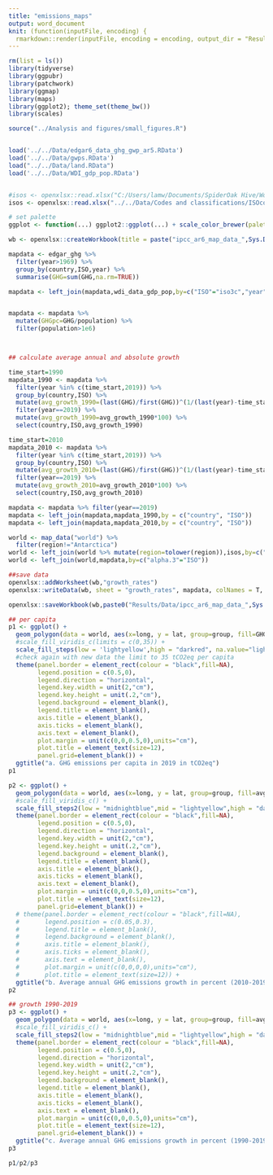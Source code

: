 ```yaml
---
title: "emissions_maps"
output: word_document
knit: (function(inputFile, encoding) {
  rmarkdown::render(inputFile, encoding = encoding, output_dir = "Results") })
---
```


```r

rm(list = ls())
library(tidyverse)
library(ggpubr)
library(patchwork)
library(ggmap)
library(maps)
library(ggplot2); theme_set(theme_bw())
library(scales)

source("../Analysis and figures/small_figures.R")


load('../../Data/edgar6_data_ghg_gwp_ar5.RData')
load('../../Data/gwps.RData')
load("../../Data/land.RData")
load('../../Data/WDI_gdp_pop.RData')


#isos <- openxlsx::read.xlsx("C:/Users/lamw/Documents/SpiderOak Hive/Work/Code/R/.Place names and codes/output/ISOcodes.xlsx","alternative_names")
isos <- openxlsx::read.xlsx("../../Data/Codes and classifications/ISOcodes.xlsx","alternative_names")

# set palette
ggplot <- function(...) ggplot2::ggplot(...) + scale_color_brewer(palette="Set2") + scale_fill_brewer(palette="Set2")

wb <- openxlsx::createWorkbook(title = paste("ipcc_ar6_map_data_",Sys.Date()))

```




```r


mapdata <- edgar_ghg %>% 
  filter(year>1969) %>% 
  group_by(country,ISO,year) %>% 
  summarise(GHG=sum(GHG,na.rm=TRUE))

mapdata <- left_join(mapdata,wdi_data_gdp_pop,by=c("ISO"="iso3c","year"="year"))


mapdata <- mapdata %>% 
  mutate(GHGpc=GHG/population) %>% 
  filter(population>1e6)



## calculate average annual and absolute growth

time_start=1990
mapdata_1990 <- mapdata %>% 
  filter(year %in% c(time_start,2019)) %>% 
  group_by(country,ISO) %>% 
  mutate(avg_growth_1990=(last(GHG)/first(GHG))^(1/(last(year)-time_start))-1) %>% 
  filter(year==2019) %>% 
  mutate(avg_growth_1990=avg_growth_1990*100) %>% 
  select(country,ISO,avg_growth_1990)

time_start=2010
mapdata_2010 <- mapdata %>% 
  filter(year %in% c(time_start,2019)) %>% 
  group_by(country,ISO) %>% 
  mutate(avg_growth_2010=(last(GHG)/first(GHG))^(1/(last(year)-time_start))-1) %>% 
  filter(year==2019) %>% 
  mutate(avg_growth_2010=avg_growth_2010*100) %>% 
  select(country,ISO,avg_growth_2010)

mapdata <- mapdata %>% filter(year==2019)
mapdata <- left_join(mapdata,mapdata_1990,by = c("country", "ISO"))
mapdata <- left_join(mapdata,mapdata_2010,by = c("country", "ISO"))

world <- map_data("world") %>% 
  filter(region!="Antarctica")
world <- left_join(world %>% mutate(region=tolower(region)),isos,by=c("region"="alternative.name"))
world <- left_join(world,mapdata,by=c("alpha.3"="ISO"))

##save data
openxlsx::addWorksheet(wb,"growth_rates")
openxlsx::writeData(wb, sheet = "growth_rates", mapdata, colNames = T, rowNames = F)

openxlsx::saveWorkbook(wb,paste0("Results/Data/ipcc_ar6_map_data_",Sys.Date(),".xlsx"),overwrite=T)

```

```r



## per capita
p1 <- ggplot() + 
  geom_polygon(data = world, aes(x=long, y = lat, group=group, fill=GHGpc),color="grey",size=0.25,na.rm=T) + 
  #scale_fill_viridis_c(limits = c(0,35)) +
  scale_fill_steps(low = 'lightyellow',high = "darkred", na.value="lightgrey", limits = c(0,35), breaks=c(5,10,15,20,25,30), oob=squish) +
  #check again with new data the limit to 35 tCO2eq per capita
  theme(panel.border = element_rect(colour = "black",fill=NA),
        legend.position = c(0.5,0),
        legend.direction = "horizontal",
        legend.key.width = unit(2,"cm"),
        legend.key.height = unit(.2,"cm"),
        legend.background = element_blank(),
        legend.title = element_blank(),
        axis.title = element_blank(),
        axis.ticks = element_blank(),
        axis.text = element_blank(),
        plot.margin = unit(c(0,0,0.5,0),units="cm"),
        plot.title = element_text(size=12),
        panel.grid=element_blank()) +
  ggtitle("a. GHG emissions per capita in 2019 in tCO2eq")
p1

p2 <- ggplot() + 
  geom_polygon(data = world, aes(x=long, y = lat, group=group, fill=avg_growth_2010),color="grey",size=0.25,na.rm=T) + 
  #scale_fill_viridis_c() +
  scale_fill_steps2(low = "midnightblue",mid = "lightyellow",high = "darkred", na.value="lightgrey", midpoint=0, breaks=c(-8,-6,-4,-2,0,2,4,6,8), limits=c(-10,10), oob=squish) +
  theme(panel.border = element_rect(colour = "black",fill=NA),
        legend.position = c(0.5,0),
        legend.direction = "horizontal",
        legend.key.width = unit(2,"cm"),
        legend.key.height = unit(.2,"cm"),
        legend.background = element_blank(),
        legend.title = element_blank(),
        axis.title = element_blank(),
        axis.ticks = element_blank(),
        axis.text = element_blank(),
        plot.margin = unit(c(0,0,0.5,0),units="cm"),
        plot.title = element_text(size=12),
        panel.grid=element_blank()) +
  # theme(panel.border = element_rect(colour = "black",fill=NA),
  #       legend.position = c(0.05,0.3),
  #       legend.title = element_blank(),
  #       legend.background = element_blank(),
  #       axis.title = element_blank(),
  #       axis.ticks = element_blank(),
  #       axis.text = element_blank(),
  #       plot.margin = unit(c(0,0,0,0),units="cm"),
  #       plot.title = element_text(size=12)) +
  ggtitle("b. Average annual GHG emissions growth in percent (2010-2019)")
p2

## growth 1990-2019
p3 <- ggplot() + 
  geom_polygon(data = world, aes(x=long, y = lat, group=group, fill=avg_growth_1990),color="grey",size=0.25,na.rm=T) + 
  #scale_fill_viridis_c() +
  scale_fill_steps2(low = "midnightblue",mid = "lightyellow",high = "darkred", na.value="lightgrey", midpoint=0, breaks=c(-8,-6,-4,-2,0,2,4,6,8), limits=c(-10,10),oob=squish) +
  theme(panel.border = element_rect(colour = "black",fill=NA),
        legend.position = c(0.5,0),
        legend.direction = "horizontal",
        legend.key.width = unit(2,"cm"),
        legend.key.height = unit(.2,"cm"),
        legend.background = element_blank(),
        legend.title = element_blank(),
        axis.title = element_blank(),
        axis.ticks = element_blank(),
        axis.text = element_blank(),
        plot.margin = unit(c(0,0,0.5,0),units="cm"),
        plot.title = element_text(size=12),
        panel.grid=element_blank()) +
  ggtitle("c. Average annual GHG emissions growth in percent (1990-2019)")
p3


```

```r

p1/p2/p3

```

